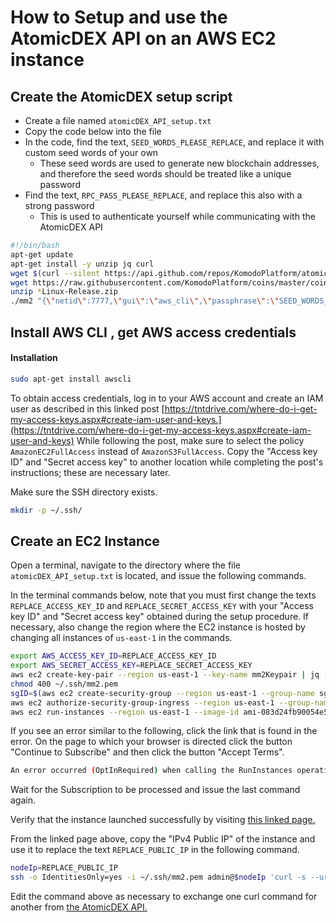 # How to Setup and use the AtomicDEX API on an AWS EC2 instance

## Create the AtomicDEX setup script

- Create a file named `atomicDEX_API_setup.txt`
- Copy the code below into the file
- In the code, find the text, `SEED_WORDS_PLEASE_REPLACE`, and replace it with custom seed words of your own
  - These seed words are used to generate new blockchain addresses, and therefore the seed words should be treated like a unique password
- Find the text, `RPC_PASS_PLEASE_REPLACE`, and replace this also with a strong password
  - This is used to authenticate yourself while communicating with the AtomicDEX API

```bash
#!/bin/bash
apt-get update
apt-get install -y unzip jq curl
wget $(curl --silent https://api.github.com/repos/KomodoPlatform/atomicDEX-API/releases | jq -r '.[0].assets[] | select(.name | endswith("Linux-Release.zip")).browser_download_url')
wget https://raw.githubusercontent.com/KomodoPlatform/coins/master/coins
unzip *Linux-Release.zip
./mm2 "{\"netid\":7777,\"gui\":\"aws_cli\",\"passphrase\":\"SEED_WORDS_PLEASE_REPLACE\",\"rpc_password\":\"RPC_PASS_PLEASE_REPLACE\",\"myipaddr\":\"0.0.0.0\"}"
```

## Install AWS CLI , get AWS access credentials

#### Installation

```bash
sudo apt-get install awscli
```

To obtain access credentials, log in to your AWS account and create an IAM user as described in this linked post [https://tntdrive.com/where-do-i-get-my-access-keys.aspx#create-iam-user-and-keys.](https://tntdrive.com/where-do-i-get-my-access-keys.aspx#create-iam-user-and-keys) While following the post, make sure to select the policy `AmazonEC2FullAccess` instead of `AmazonS3FullAccess`. Copy the "Access key ID" and "Secret access key" to another location while completing the post's instructions; these are necessary later.

Make sure the SSH directory exists.

```bash
mkdir -p ~/.ssh/
```

## Create an EC2 Instance

Open a terminal, navigate to the directory where the file `atomicDEX_API_setup.txt` is located, and issue the following commands.

In the terminal commands below, note that you must first change the texts `REPLACE_ACCESS_KEY_ID` and `REPLACE_SECRET_ACCESS_KEY` with your "Access key ID" and "Secret access key" obtained during the setup procedure. If necessary, also change the region where the EC2 instance is hosted by changing all instances of `us-east-1` in the commands.

```bash
export AWS_ACCESS_KEY_ID=REPLACE_ACCESS_KEY_ID
export AWS_SECRET_ACCESS_KEY=REPLACE_SECRET_ACCESS_KEY
aws ec2 create-key-pair --region us-east-1 --key-name mm2Keypair | jq -r .KeyMaterial > ~/.ssh/mm2.pem
chmod 400 ~/.ssh/mm2.pem
sgID=$(aws ec2 create-security-group --region us-east-1 --group-name sgMM2 --description "sg-mm2"| jq -r '.GroupId')
aws ec2 authorize-security-group-ingress --region us-east-1 --group-name sgMM2 --protocol all --cidr 0.0.0.0/0
aws ec2 run-instances --region us-east-1 --image-id ami-083d24fb90054e5f0 --count 1 --instance-type t3.micro --key-name mm2Keypair --security-group-ids $sgID --user-data file://atomicDEX_API_setup.txt
```

If you see an error similar to the following, click the link that is found in the error. On the page to which your browser is directed click the button "Continue to Subscribe" and then click the button "Accept Terms".

```bash
An error occurred (OptInRequired) when calling the RunInstances operation: In order to use this AWS Marketplace product you need to accept terms and subscribe. To do so please visit https://aws.amazon.com/marketplace/pp?sku=auhljmclkudu651zy27rih2x2

```

Wait for the Subscription to be processed and issue the last command again.

Verify that the instance launched successfully by visiting [this linked page.](https://console.aws.amazon.com/ec2/v2/home?region=us-east-1#Instances:sort=instanceId)

From the linked page above, copy the "IPv4 Public IP" of the instance and use it to replace the text `REPLACE_PUBLIC_IP` in the following command.

```bash
nodeIp=REPLACE_PUBLIC_IP
ssh -o IdentitiesOnly=yes -i ~/.ssh/mm2.pem admin@$nodeIp 'curl -s --url "http://127.0.0.1:7783" --data "{\"userpass\":\"RPC_PASS_PLEASE_REPLACE\",\"method\":\"version\"}"'
```

Edit the command above as necessary to exchange one curl command for another from [the AtomicDEX API.](https://developers.atomicdex.io/atomicdex/atomicdex-api)
